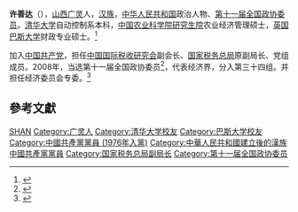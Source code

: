 {{Infobox officeholder
| 姓名          = 许善达
| 性別                      = 男
| 出生日期                  = {{birth date and age|1946|9|27}}
| 出生地點                  =
 | 國籍                      = {{PRC}}
| 民族                     = [[汉族|汉族]]
| 政黨                      = {{中国共产党}}
| 母校                      = [[清华大学|清华大学]]<br>[[中国农业科学院研究生院|中国农业科学院研究生院]]<br>[[巴斯大学|巴斯大学]]
}}
'''许善达'''（{{bd|1946年|9月27日|}}），[[山西|山西]][[广灵|广灵]]人，[[汉族|汉族]]，[[中华人民共和国|中华人民共和国]]政治人物、[[第十一届全国政协委员|第十一届全国政协委员]]。[[清华大学|清华大学]]自动控制系本科，[[中国农业科学院研究生院|中国农业科学院研究生院]]农业经济管理硕士，[[英国|英国]][[巴斯大学|巴斯大学]]财政专业硕士。<ref>{{cite web |title=许善达 |url=http://www.macrochina.com.cn/prize/brt/xushanda.shtml |publisher=中国宏观经济学会 |accessdate=2021-01-06 |archive-date=2017-10-13 |archive-url=https://web.archive.org/web/20171013020909/http://www.macrochina.com.cn/prize/brt/xushanda.shtml |dead-url=no }}</ref>

加入[[中国共产党|中国共产党]]，担任[[中国国际税收研究会|中国国际税收研究会]]副会长、[[国家税务总局|国家税务总局]]原副局长、党组成员。2008年，当选第十一届全国政协委员<ref>{{cite news|title=第十一届全国政协委员名单|url=http://www.indaa.com.cn/zt/2009qglh/zxzs/200903/t20090303_127573.html|accessdate=2013-04-09|newspaper=新华社北京1月25日电 中国人民政治协商会议第十一届全国委员会委员名单(共2237人，2008年1月25日政协第十届全国委员会常务委员会第二十次会议通过)|date=2008年1月25日|deadurl=yes|archiveurl=https://web.archive.org/web/20130928014403/http://www.indaa.com.cn/zt/2009qglh/zxzs/200903/t20090303_127573.html|archivedate=2013年9月28日}}</ref>，代表经济界，分入第三十四组。并担任经济委员会专委。<ref>{{cite news|title=全国政协信息-许善达|url=http://www.cppcc.gov.cn/CMS/wylibary/showJcwyxtInfoWylibary.action?tabJcwyxt.guid=11W0012030&wytype=wjwy|accessdate=2013-04-11|newspaper=全国政协委员会|archive-date=2014-12-07|archive-url=https://web.archive.org/web/20141207203500/http://www.cppcc.gov.cn/CMS/wylibary/showJcwyxtInfoWylibary.action?tabJcwyxt.guid=11W0012030&wytype=wjwy|dead-url=no}}</ref>

==參考文獻==
{{reflist}}

{{中国政治人物小作品}}

{{DEFAULTSORT:X许}}
[[Category:许姓|SHAN]]
[[Category:广灵人|Category:广灵人]]
[[Category:清华大学校友|Category:清华大学校友]]
[[Category:巴斯大学校友|Category:巴斯大学校友]]
[[Category:中國共產黨黨員_(1976年入黨)|Category:中國共產黨黨員 (1976年入黨)]]
[[Category:中華人民共和國建立後的漢族中國共產黨黨員|Category:中華人民共和國建立後的漢族中國共產黨黨員]]
[[Category:国家税务总局副局长|Category:国家税务总局副局长]]
[[Category:第十一届全国政协委员|Category:第十一届全国政协委员]]